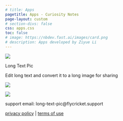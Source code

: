 ```yaml
---
# title: Apps
pagetitle: Apps - Curiosity Notes
page-layout: custom
# section-divs: false
css: apps.css
toc: false
# image: https://nbdev.fast.ai/images/card.png
# description: Apps developed by Ziyue Li
---
```


::::::{.long-text-pic}
:::::{.grid .gap-0 .container}
::::{.g-col-12 .g-col-md-7}
![](images/Long-Text-Pic-banner.png)
::::

::::{.text .g-col-12 .g-col-md-5}
[Long Text Pic]{.app-name}

[Edit long text and convert it
to a long image for sharing]{.app-subtitle}

:::{.app-link}
:::{.app-link-item .qrcode}
<img src="https://tools-qr-production.s3.amazonaws.com/output/apple-toolbox/35142435f6542ef4f3c5751f85271dc9/640c735d40f77518bf91755bf5a6fff3.png">
:::

:::{.app-link-item .app-image}
[![](images/Download_on_the_App_Store_Badge.svg)](https://apple.co/46avN7E)
:::
:::

:::{.support}
support email: long-text-pic@flycricket.support

[privacy policy](https://doc-hosting.flycricket.io/long-text-pic-privacy-policy/9fb63f5d-7387-4a59-a7b5-e9f31aff2121/privacy)   |   [terms of use](https://doc-hosting.flycricket.io/long-text-pic-terms-of-use/225e88ee-450f-4fad-8403-42113088f4b6/terms)
:::
::::
:::::
::::::